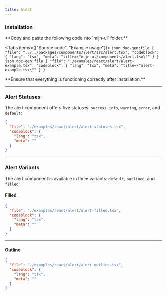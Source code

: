 ```yaml
---
title: Alert
---
```



<ComponentPreview>
  <AlertExample />
</ComponentPreview>

### Installation

<Steps>
  <Step>
  **Copy and paste the following code into `mijn-ui` folder.**

  <Tabs items={["Source code", "Example usage"]}>
    <Tab value="Source code">
        ```json doc-gen:file
          {
            "file": "../../packages/components/alert/src/alert.tsx",
            "codeblock": {
              "lang": "tsx",
              "meta": "title=\"mijn-ui/components/alert.tsx\""
            }
          }
        ```
    </Tab>
    <Tab value="Example usage">
        ```json doc-gen:file
          {
            "file": "./examples/react/alert/alert-example.tsx",
            "codeblock": {
              "lang": "tsx",
              "meta": "title=\"alert-example.tsx\""
            }
          }
        ```
    </Tab>
  </Tabs>  
  </Step>
  
  <Step>
  **Ensure that everything is functioning correctly after installation.**
  </Step>
</Steps>

---

### Alert Statuses

The alert component offers five statuses: `success`, `info`, `warning`, `error`, and `default`:

<ComponentPreview className="md:p-10">
  <AlertStatuses />
</ComponentPreview>

```json doc-gen:file
{
  "file": "./examples/react/alert/alert-statuses.tsx",
  "codeblock": {
    "lang": "tsx",
    "meta": ""
  }
}
```

---

### Alert Variants

The alert component is available in three variants: `default`, `outlined`, and `filled`:

#### Filled

<ComponentPreview className="md:p-10">
  <AlertFilled />
</ComponentPreview>

```json doc-gen:file
{
  "file": "./examples/react/alert/alert-filled.tsx",
  "codeblock": {
    "lang": "tsx",
    "meta": ""
  }
}
```

---

#### Outline

<ComponentPreview className="md:p-10">
  <AlertOutline />
</ComponentPreview>

```json doc-gen:file
{
  "file": "./examples/react/alert/alert-outline.tsx",
  "codeblock": {
    "lang": "tsx",
    "meta": ""
  }
}
```
